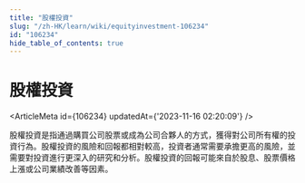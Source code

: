 ```yaml
---
title: "股權投資"
slug: "/zh-HK/learn/wiki/equityinvestment-106234"
id: "106234"
hide_table_of_contents: true
---
```



<Breadcrumbs current="股權投資" />

# 股權投資

<ArticleMeta id={106234} updatedAt={'2023-11-16 02:20:09'} />
<div className='border-solid border-b border-t-0 my-4 border-[var(--ifm-color-gray-300)]' />

股權投資是指通過購買公司股票或成為公司合夥人的方式，獲得對公司所有權的投資行為。股權投資的風險和回報都相對較高，投資者通常需要承擔更高的風險，並需要對投資進行更深入的研究和分析。股權投資的回報可能來自於股息、股票價格上漲或公司業績改善等因素。
